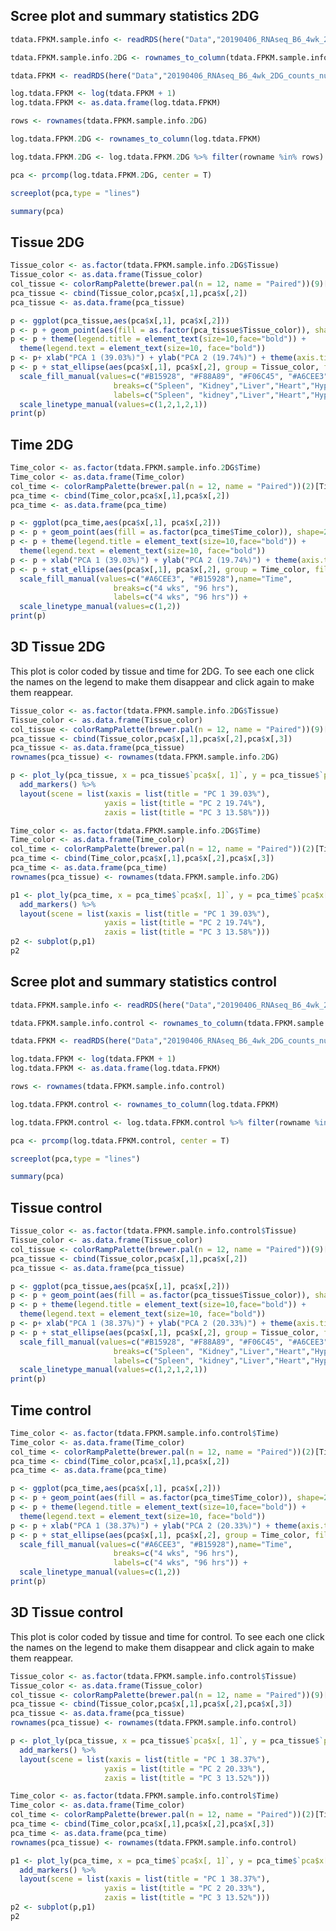 ## Scree plot and summary statistics 2DG
```r
tdata.FPKM.sample.info <- readRDS(here("Data","20190406_RNAseq_B6_4wk_2DG_counts_phenotypes.RData"))

tdata.FPKM.sample.info.2DG <- rownames_to_column(tdata.FPKM.sample.info) %>% filter(Treatment=="2DG") %>% column_to_rownames('rowname')

tdata.FPKM <- readRDS(here("Data","20190406_RNAseq_B6_4wk_2DG_counts_numeric.RData"))

log.tdata.FPKM <- log(tdata.FPKM + 1)
log.tdata.FPKM <- as.data.frame(log.tdata.FPKM)

rows <- rownames(tdata.FPKM.sample.info.2DG)

log.tdata.FPKM.2DG <- rownames_to_column(log.tdata.FPKM) 

log.tdata.FPKM.2DG <- log.tdata.FPKM.2DG %>% filter(rowname %in% rows) %>% column_to_rownames('rowname')

pca <- prcomp(log.tdata.FPKM.2DG, center = T)

screeplot(pca,type = "lines")

summary(pca)
```

## Tissue 2DG
```r

Tissue_color <- as.factor(tdata.FPKM.sample.info.2DG$Tissue)
Tissue_color <- as.data.frame(Tissue_color)
col_tissue <- colorRampPalette(brewer.pal(n = 12, name = "Paired"))(9)[Tissue_color$Tissue_color]
pca_tissue <- cbind(Tissue_color,pca$x[,1],pca$x[,2])
pca_tissue <- as.data.frame(pca_tissue)

p <- ggplot(pca_tissue,aes(pca$x[,1], pca$x[,2]))
p <- p + geom_point(aes(fill = as.factor(pca_tissue$Tissue_color)), shape=21, size=4) + theme_bw()
p <- p + theme(legend.title = element_text(size=10,face="bold")) + 
  theme(legend.text = element_text(size=10, face="bold"))
p <- p+ xlab("PCA 1 (39.03%)") + ylab("PCA 2 (19.74%)") + theme(axis.title = element_text(face="bold"))
p <- p + stat_ellipse(aes(pca$x[,1], pca$x[,2], group = Tissue_color, fill = as.factor(pca_tissue$Tissue_color)), geom="polygon",level=0.95,alpha=0.2) +
  scale_fill_manual(values=c("#B15928", "#F88A89", "#F06C45", "#A6CEE3", "#52AF43", "#FE870D", "#C7B699", "#569EA4","#B294C7"),name="Tissue Type",
                       breaks=c("Spleen", "Kidney","Liver","Heart","Hypothanamus","Pre-frontal Cortex","Small Intestine","Hippocampus","Skeletal Muscle"),
                       labels=c("Spleen", "kidney","Liver","Heart","Hypothalamus","Pre-frontal Cortex","Small Intestine","Hippocampus","Skeletal Muscle")) +
  scale_linetype_manual(values=c(1,2,1,2,1))
print(p)
```

## Time 2DG
```r

Time_color <- as.factor(tdata.FPKM.sample.info.2DG$Time)
Time_color <- as.data.frame(Time_color)
col_time <- colorRampPalette(brewer.pal(n = 12, name = "Paired"))(2)[Time_color$Time_color]
pca_time <- cbind(Time_color,pca$x[,1],pca$x[,2])
pca_time <- as.data.frame(pca_time)

p <- ggplot(pca_time,aes(pca$x[,1], pca$x[,2]))
p <- p + geom_point(aes(fill = as.factor(pca_time$Time_color)), shape=21, size=4) + theme_bw()
p <- p + theme(legend.title = element_text(size=10,face="bold")) + 
  theme(legend.text = element_text(size=10, face="bold"))
p <- p + xlab("PCA 1 (39.03%)") + ylab("PCA 2 (19.74%)") + theme(axis.title = element_text(face="bold"))
p <- p + stat_ellipse(aes(pca$x[,1], pca$x[,2], group = Time_color, fill = as.factor(pca_time$Time_color)), geom="polygon",level=0.95,alpha=0.4) +
  scale_fill_manual(values=c("#A6CEE3", "#B15928"),name="Time",
                       breaks=c("4 wks", "96 hrs"),
                       labels=c("4 wks", "96 hrs")) +
  scale_linetype_manual(values=c(1,2))
print(p)
```

## 3D Tissue 2DG
This plot is color coded by tissue and time for 2DG. To see each one click the names on the legend to make them disappear and click again to make them reappear.

```r
Tissue_color <- as.factor(tdata.FPKM.sample.info.2DG$Tissue)
Tissue_color <- as.data.frame(Tissue_color)
col_tissue <- colorRampPalette(brewer.pal(n = 12, name = "Paired"))(9)[Tissue_color$Tissue_color]
pca_tissue <- cbind(Tissue_color,pca$x[,1],pca$x[,2],pca$x[,3])
pca_tissue <- as.data.frame(pca_tissue)
rownames(pca_tissue) <- rownames(tdata.FPKM.sample.info.2DG)

p <- plot_ly(pca_tissue, x = pca_tissue$`pca$x[, 1]`, y = pca_tissue$`pca$x[, 2]`, z = pca_tissue$`pca$x[, 3]`, color = pca_tissue$Tissue_color, colors = c("#B15928", "#F88A89", "#F06C45", "#A6CEE3", "#52AF43", "#FE870D", "#C7B699", "#569EA4","#B294C7"), text = rownames(pca_tissue)) %>%
  add_markers() %>%
  layout(scene = list(xaxis = list(title = "PC 1 39.03%"),
                     yaxis = list(title = "PC 2 19.74%"),
                     zaxis = list(title = "PC 3 13.58%")))

Time_color <- as.factor(tdata.FPKM.sample.info.2DG$Time)
Time_color <- as.data.frame(Time_color)
col_time <- colorRampPalette(brewer.pal(n = 12, name = "Paired"))(2)[Time_color$Time_color]
pca_time <- cbind(Time_color,pca$x[,1],pca$x[,2],pca$x[,3])
pca_time <- as.data.frame(pca_time)
rownames(pca_tissue) <- rownames(tdata.FPKM.sample.info.2DG)

p1 <- plot_ly(pca_time, x = pca_time$`pca$x[, 1]`, y = pca_time$`pca$x[, 2]`, z = pca_time$`pca$x[, 3]`, color = pca_time$Time_color, colors = c("#A6CEE3", "#B15928"), text = rownames(pca_time)) %>%
  add_markers() %>%
  layout(scene = list(xaxis = list(title = "PC 1 39.03%"),
                     yaxis = list(title = "PC 2 19.74%"),
                     zaxis = list(title = "PC 3 13.58%")))
p2 <- subplot(p,p1)
p2
```

## Scree plot and summary statistics control
```r
tdata.FPKM.sample.info <- readRDS(here("Data","20190406_RNAseq_B6_4wk_2DG_counts_phenotypes.RData"))

tdata.FPKM.sample.info.control <- rownames_to_column(tdata.FPKM.sample.info) %>% filter(Treatment=="None") %>% column_to_rownames('rowname')

tdata.FPKM <- readRDS(here("Data","20190406_RNAseq_B6_4wk_2DG_counts_numeric.RData"))

log.tdata.FPKM <- log(tdata.FPKM + 1)
log.tdata.FPKM <- as.data.frame(log.tdata.FPKM)

rows <- rownames(tdata.FPKM.sample.info.control)

log.tdata.FPKM.control <- rownames_to_column(log.tdata.FPKM) 

log.tdata.FPKM.control <- log.tdata.FPKM.control %>% filter(rowname %in% rows) %>% column_to_rownames('rowname')

pca <- prcomp(log.tdata.FPKM.control, center = T)

screeplot(pca,type = "lines")

summary(pca)
```

## Tissue control
```r

Tissue_color <- as.factor(tdata.FPKM.sample.info.control$Tissue)
Tissue_color <- as.data.frame(Tissue_color)
col_tissue <- colorRampPalette(brewer.pal(n = 12, name = "Paired"))(9)[Tissue_color$Tissue_color]
pca_tissue <- cbind(Tissue_color,pca$x[,1],pca$x[,2])
pca_tissue <- as.data.frame(pca_tissue)

p <- ggplot(pca_tissue,aes(pca$x[,1], pca$x[,2]))
p <- p + geom_point(aes(fill = as.factor(pca_tissue$Tissue_color)), shape=21, size=4) + theme_bw()
p <- p + theme(legend.title = element_text(size=10,face="bold")) + 
  theme(legend.text = element_text(size=10, face="bold"))
p <- p+ xlab("PCA 1 (38.37%)") + ylab("PCA 2 (20.33%)") + theme(axis.title = element_text(face="bold"))
p <- p + stat_ellipse(aes(pca$x[,1], pca$x[,2], group = Tissue_color, fill = as.factor(pca_tissue$Tissue_color)), geom="polygon",level=0.95,alpha=0.2) +
  scale_fill_manual(values=c("#B15928", "#F88A89", "#F06C45", "#A6CEE3", "#52AF43", "#FE870D", "#C7B699", "#569EA4","#B294C7"),name="Tissue Type",
                       breaks=c("Spleen", "Kidney","Liver","Heart","Hypothanamus","Pre-frontal Cortex","Small Intestine","Hippocampus","Skeletal Muscle"),
                       labels=c("Spleen", "kidney","Liver","Heart","Hypothalamus","Pre-frontal Cortex","Small Intestine","Hippocampus","Skeletal Muscle")) +
  scale_linetype_manual(values=c(1,2,1,2,1))
print(p)
```

## Time control
```r

Time_color <- as.factor(tdata.FPKM.sample.info.control$Time)
Time_color <- as.data.frame(Time_color)
col_time <- colorRampPalette(brewer.pal(n = 12, name = "Paired"))(2)[Time_color$Time_color]
pca_time <- cbind(Time_color,pca$x[,1],pca$x[,2])
pca_time <- as.data.frame(pca_time)

p <- ggplot(pca_time,aes(pca$x[,1], pca$x[,2]))
p <- p + geom_point(aes(fill = as.factor(pca_time$Time_color)), shape=21, size=4) + theme_bw()
p <- p + theme(legend.title = element_text(size=10,face="bold")) + 
  theme(legend.text = element_text(size=10, face="bold"))
p <- p + xlab("PCA 1 (38.37%)") + ylab("PCA 2 (20.33%)") + theme(axis.title = element_text(face="bold"))
p <- p + stat_ellipse(aes(pca$x[,1], pca$x[,2], group = Time_color, fill = as.factor(pca_time$Time_color)), geom="polygon",level=0.95,alpha=0.4) +
  scale_fill_manual(values=c("#A6CEE3", "#B15928"),name="Time",
                       breaks=c("4 wks", "96 hrs"),
                       labels=c("4 wks", "96 hrs")) +
  scale_linetype_manual(values=c(1,2))
print(p)
```

## 3D Tissue control
This plot is color coded by tissue and time for control. To see each one click the names on the legend to make them disappear and click again to make them reappear.

```r
Tissue_color <- as.factor(tdata.FPKM.sample.info.control$Tissue)
Tissue_color <- as.data.frame(Tissue_color)
col_tissue <- colorRampPalette(brewer.pal(n = 12, name = "Paired"))(9)[Tissue_color$Tissue_color]
pca_tissue <- cbind(Tissue_color,pca$x[,1],pca$x[,2],pca$x[,3])
pca_tissue <- as.data.frame(pca_tissue)
rownames(pca_tissue) <- rownames(tdata.FPKM.sample.info.control)

p <- plot_ly(pca_tissue, x = pca_tissue$`pca$x[, 1]`, y = pca_tissue$`pca$x[, 2]`, z = pca_tissue$`pca$x[, 3]`, color = pca_tissue$Tissue_color, colors = c("#B15928", "#F88A89", "#F06C45", "#A6CEE3", "#52AF43", "#FE870D", "#C7B699", "#569EA4","#B294C7"), text = rownames(pca_tissue)) %>%
  add_markers() %>%
  layout(scene = list(xaxis = list(title = "PC 1 38.37%"),
                     yaxis = list(title = "PC 2 20.33%"),
                     zaxis = list(title = "PC 3 13.52%")))

Time_color <- as.factor(tdata.FPKM.sample.info.control$Time)
Time_color <- as.data.frame(Time_color)
col_time <- colorRampPalette(brewer.pal(n = 12, name = "Paired"))(2)[Time_color$Time_color]
pca_time <- cbind(Time_color,pca$x[,1],pca$x[,2],pca$x[,3])
pca_time <- as.data.frame(pca_time)
rownames(pca_tissue) <- rownames(tdata.FPKM.sample.info.control)

p1 <- plot_ly(pca_time, x = pca_time$`pca$x[, 1]`, y = pca_time$`pca$x[, 2]`, z = pca_time$`pca$x[, 3]`, color = pca_time$Time_color, colors = c("#A6CEE3", "#B15928") , text = rownames(pca_time)) %>%
  add_markers() %>%
  layout(scene = list(xaxis = list(title = "PC 1 38.37%"),
                     yaxis = list(title = "PC 2 20.33%"),
                     zaxis = list(title = "PC 3 13.52%")))
p2 <- subplot(p,p1)
p2
```
